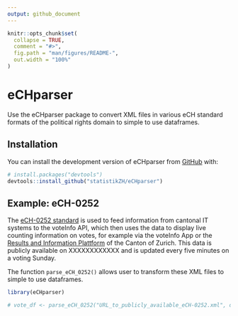 ```yaml
---
output: github_document
---
```


<!-- README.md is generated from README.Rmd. Please edit that file -->
<!-- You'll still need to render `README.Rmd` regularly, to keep `README.md` up-to-date. `devtools::build_readme()` is handy for this. -->

```r
knitr::opts_chunk$set(
  collapse = TRUE,
  comment = "#>",
  fig.path = "man/figures/README-",
  out.width = "100%"
)
```

# eCHparser

<!-- badges: start -->
<!-- badges: end -->

Use the eCHparser package to convert XML files in various eCH standard formats of the political rights domain to simple to use dataframes. 

## Installation

You can install the development version of eCHparser from [GitHub](https://github.com/statistikZH/eCHparser) with:

``` r
# install.packages("devtools")
devtools::install_github("statistikZH/eCHparser")
```

## Example: eCH-0252

The [eCH-0252 standard](https://www.ech.ch/de/ech/ech-0252/1.0.0) is used to feed information from cantonal IT systems to the voteInfo API, which then uses the data to display live counting information on votes, for example via the voteInfo App or the [Results and Information Plattform](https://app.statistik.zh.ch/wahlen_abstimmungen/prod/Actual) of the Canton of Zurich. This data is publicly available on XXXXXXXXXXXX and is updated every five minutes on a voting Sunday.

The function `parse_eCH_0252()` allows user to transform these XML files to simple to use dataframes.

```r
library(eCHparser)

# vote_df <- parse_eCH_0252("URL_to_publicly_available_eCH-0252.xml", doi = c("CH", "CT"))

```

